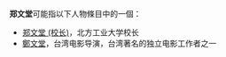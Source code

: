 '''郑文堂'''可能指以下人物條目中的一個：
*[[郑文堂_(校长)|郑文堂 (校长)]]，北方工业大学校长
*[[鄭文堂|鄭文堂]]，台湾电影导演，台湾著名的独立电影工作者之一
{{disambig|cat=三字郑姓人名消歧义|W}}